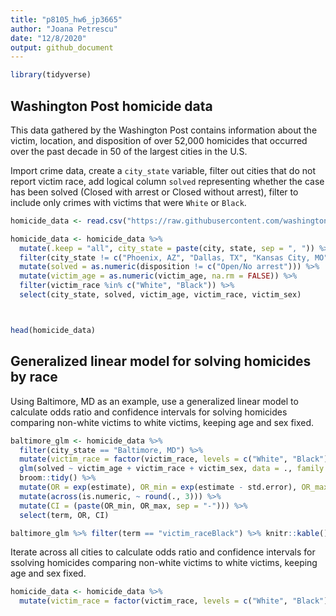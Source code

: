 ```yaml
---
title: "p8105_hw6_jp3665"
author: "Joana Petrescu"
date: "12/8/2020"
output: github_document
---
```


```r

library(tidyverse)

```


## Washington Post homicide data

This data gathered by the Washington Post contains information about the victim, location, and disposition of over 52,000 homicides that occurred over the past decade in 50 of the largest cities in the U.S.

Import crime data, create a `city_state` variable, filter out cities that do not report victim race, add logical column `solved` representing whether the case has been solved (Closed with arrest or Closed without arrest), filter to include only crimes with victims that were `White` or `Black`.

```r

homicide_data <- read.csv("https://raw.githubusercontent.com/washingtonpost/data-homicides/master/homicide-data.csv")

homicide_data <- homicide_data %>%
  mutate(.keep = "all", city_state = paste(city, state, sep = ", ")) %>%
  filter(city_state != c("Phoenix, AZ", "Dallas, TX", "Kansas City, MO", "Tulsa, AL")) %>%
  mutate(solved = as.numeric(disposition != c("Open/No arrest"))) %>%
  mutate(victim_age = as.numeric(victim_age, na.rm = FALSE)) %>%
  filter(victim_race %in% c("White", "Black")) %>%
  select(city_state, solved, victim_age, victim_race, victim_sex)



head(homicide_data)

```

## Generalized linear model for solving homicides by race

Using Baltimore, MD as an example, use a generalized linear model to calculate odds ratio and confidence intervals for solving homicides comparing non-white victims to white victims, keeping age and sex fixed.

```r

baltimore_glm <- homicide_data %>%
  filter(city_state == "Baltimore, MD") %>%
  mutate(victim_race = factor(victim_race, levels = c("White", "Black"))) %>%
  glm(solved ~ victim_age + victim_race + victim_sex, data = ., family = binomial()) %>%
  broom::tidy() %>%
  mutate(OR = exp(estimate), OR_min = exp(estimate - std.error), OR_max = exp(estimate + std.error)) %>%
  mutate(across(is.numeric, ~ round(., 3))) %>%
  mutate(CI = (paste(OR_min, OR_max, sep = "-"))) %>%
  select(term, OR, CI)

baltimore_glm %>% filter(term == "victim_raceBlack") %>% knitr::kable()


```

Iterate across all cities to calculate odds ratio and confidence intervals for ssolving homicides comparing non-white victims to white victims, keeping age and sex fixed.

```r

homicide_data <- homicide_data %>%
  mutate(victim_race = factor(victim_race, levels = c("White", "Black")))



```


